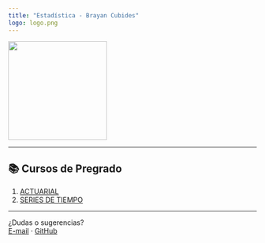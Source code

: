 ```yaml
---
title: "Estadística - Brayan Cubides"
logo: logo.png
---
```


::: {.text-center}
![](./logo.png){width=200}
:::

---

## 📚 Cursos de Pregrado

1. [ACTUARIAL](https://bcubides-est.github.io/Actuarial/)
2. [SERIES DE TIEMPO](https://bcubides-est.github.io/Series_de_tiempo/)

---

::: {.footer}
¿Dudas o sugerencias?  
[E-mail](mailto:bcubides@unal.edu.co) · [GitHub](https://github.com/bcubides-est)
:::